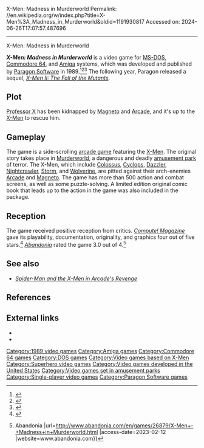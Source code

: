 X-Men: Madness in Murderworld
Permalink: //en.wikipedia.org/w/index.php?title=X-Men%3A_Madness_in_Murderworld&oldid=1191930817
Accessed on: 2024-06-26T17:07:57.487696



------
X-Men: Madness in Murderworld
{{more citations|date=February 2023}}
{{Infobox VG
|title = X-Men: Madness in Murderworld
|image = X-Men - Madness in Murderworld Coverart.png
|caption = PC cover art
|developer = [[Paragon Software]]
|publisher = Paragon Software
|designer =
|released = [[1989 in video gaming|1989]]
|genre = [[Adventure game|Adventure]]
|modes = [[Single-player video game|Single-player]]
|platforms = [[Amiga]], [[Commodore 64]], [[MS-DOS]]
}}

'''''X-Men: Madness in Murderworld''''' is a video game for [[MS-DOS]], [[Commodore 64]], and [[Amiga]] systems, which was developed and published by [[Paragon Software]] in 1989.<ref>{{cite web|url=http://www.gamebase64.com/game.php?id=8767&d=18|title=GB64.COM - C64 Games, Database, Music, Emulation, Frontends, Reviews and Articles|website=www.gamebase64.com|access-date=15 June 2019}}</ref><ref>{{cite web|url=http://blog.patientrock.com/20130414x-men-madness-in-murderworld-walkthrough-faq-aspx/|title=X-Men: Madness in Murderworld a REAL Walkthrough|date=14 April 2013|access-date=15 June 2019}}</ref><ref>{{cite web|title=X-Men: Madness in Murderworld|url=http://www.giantbomb.com/x-men-madness-in-murderworld/3030-7150/|publisher=[[Giant Bomb]]}}</ref> The following year, Paragon released a sequel, ''[[X-Men II: The Fall of the Mutants]]''.

==Plot==
[[Professor X]] has been kidnapped by [[Magneto (Marvel Comics)|Magneto]] and [[Arcade (Marvel Comics)|Arcade]], and it's up to the [[X-Men]] to rescue him.

==Gameplay==
The game is a side-scrolling [[arcade game]] featuring the [[X-Men]]. The original story takes place in [[Murderworld (comics)|Murderworld]], a dangerous and deadly [[amusement park]] of terror. The X-Men, which include [[Colossus (comics)|Colossus]], [[Cyclops (Marvel Comics)|Cyclops]], [[Dazzler (Marvel Comics)|Dazzler]], [[Nightcrawler (comics)|Nightcrawler]], [[Storm (Marvel Comics)|Storm]], and [[Wolverine (character)|Wolverine]], are pitted against their arch-enemies [[Arcade (Marvel Comics)|Arcade]] and [[Magneto (Marvel Comics)|Magneto]]. The game has more than 500 action and combat screens, as well as some puzzle-solving. A limited edition original comic book that leads up to the action in the game was also included in the package.

==Reception==
The game received positive reception from critics. [[Compute!|''Compute! Magazine'']] gave its playability, documentation, originality, and graphics four out of five stars.<ref>{{Cite book |url=http://archive.org/details/1991-03-compute-magazine |title=Compute! Magazine Issue 127 |date=March 1, 1991}}</ref> ''[[Abandonia]]'' rated the game 3.0 out of 4.<ref>{{Cite web |title=Download X-Men - Madness in Murderworld {{!}} Abandonia |url=http://www.abandonia.com/en/games/26879/X-Men+-+Madness+in+Murderworld.html |access-date=2023-02-12 |website=www.abandonia.com}}</ref>

==See also==
*''[[Spider-Man and the X-Men in Arcade's Revenge]]''

==References==
{{reflist}}

==External links==
*{{moby game|id=/x-men__}}
*{{lemon64 game|id=2911|name=X-Men: Madness in Murderworld}}

{{X-Men media}}

[[Category:1989 video games]]
[[Category:Amiga games]]
[[Category:Commodore 64 games]]
[[Category:DOS games]]
[[Category:Video games based on X-Men]]
[[Category:Superhero video games]]
[[Category:Video games developed in the United States]]
[[Category:Video games set in amusement parks]]
[[Category:Single-player video games]]
[[Category:Paragon Software games]]

{{adventure-videogame-stub}}
{{Marvel-Comics-stub}}
